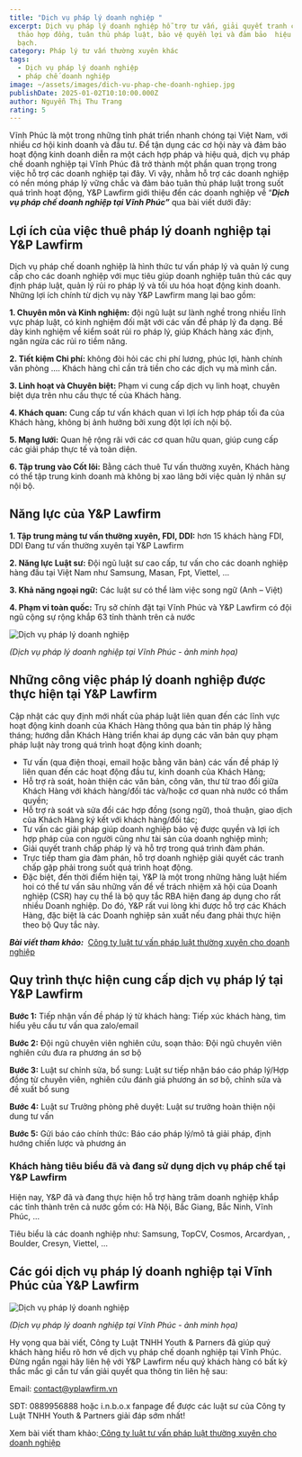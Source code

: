 ```yaml
---
title: "Dịch vụ pháp lý doanh nghiệp "
excerpt: Dịch vụ pháp lý doanh nghiệp hỗ trợ tư vấn, giải quyết tranh chấp, soạn
  thảo hợp đồng, tuân thủ pháp luật, bảo vệ quyền lợi và đảm bảo  hiệu quả, minh
  bạch.
category: Pháp lý tư vấn thường xuyên khác
tags:
  - Dịch vụ pháp lý doanh nghiệp
  - pháp chế doanh nghiệp
image: ~/assets/images/dich-vu-phap-che-doanh-nghiep.jpg
publishDate: 2025-01-02T10:10:00.000Z
author: Nguyễn Thị Thu Trang
rating: 5
---
```

Vĩnh Phúc là một trong những tỉnh phát triển nhanh chóng tại Việt Nam, với nhiều cơ hội kinh doanh và đầu tư. Để tận dụng các cơ hội này và đảm bảo hoạt động kinh doanh diễn ra một cách hợp pháp và hiệu quả, dịch vụ pháp chế doanh nghiệp tại Vĩnh Phúc đã trở thành một phần quan trọng trong việc hỗ trợ các doanh nghiệp tại đây. Vì vậy, nhằm hỗ trợ các doanh nghiệp có nền móng pháp lý vững chắc và đảm bảo tuân thủ pháp luật trong suốt quá trình hoạt động, Y&P Lawfirm giới thiệu đến các doanh nghiệp về “***Dịch vụ pháp chế doanh nghiệp tại Vĩnh Phúc”*** qua bài viết dưới đây:

## Lợi ích của việc thuê pháp lý doanh nghiệp tại Y&P Lawfirm

Dịch vụ pháp chế doanh nghiệp là hình thức tư vấn pháp lý và quản lý cung cấp cho các doanh nghiệp với mục tiêu giúp doanh nghiệp tuân thủ các quy định pháp luật, quản lý rủi ro pháp lý và tối ưu hóa hoạt động kinh doanh. Những lợi ích chính từ dịch vụ này Y&P Lawfirm mang lại bao gồm:

**1. Chuyên môn và Kinh nghiệm:** đội ngũ luật sư lành nghề trong nhiều lĩnh vực pháp luật, có kinh nghiệm đối mặt với các vấn đề pháp lý đa dạng. Bề dày kinh nghiệm về kiểm soát rủi ro pháp lý, giúp Khách hàng xác định, ngăn ngừa các rủi ro tiềm năng.

**2. Tiết kiệm Chi phí:** không đòi hỏi các chi phí lương, phúc lợi, hành chính văn phòng .... Khách hàng chỉ cần trả tiền cho các dịch vụ mà mình cần.

**3. Linh hoạt và Chuyên biệt:** Phạm vi cung cấp dịch vụ linh hoạt, chuyên biệt dựa trên nhu cầu thực tế của Khách hàng.

**4. Khách quan:** Cung cấp tư vấn khách quan vì lợi ích hợp pháp tối đa của Khách hàng, không bị ảnh hưởng bởi xung đột lợi ích nội bộ.

**5. Mạng lưới:** Quan hệ rộng rãi với các cơ quan hữu quan, giúp cung cấp các giải pháp thực tế và toàn diện.

**6. Tập trung vào Cốt lõi:** Bằng cách thuê Tư vấn thường xuyên, Khách hàng có thể tập trung kinh doanh mà không bị xao lãng bởi việc quản lý nhân sự nội bộ.

## Năng lực của Y&P Lawfirm

**1. Tập trung mảng tư vấn thường xuyên, FDI, DDI:** hơn 15 khách hàng FDI, DDI Đang tư vấn thường xuyên tại Y&P Lawfirm

**2. Năng lực Luật sư:** Đội ngũ luật sư cao cấp, tư vấn cho các doanh nghiệp hàng đầu tại Việt Nam như Samsung, Masan, Fpt, Viettel, …

**3. Khả năng ngoại ngữ:** Các luật sư có thể làm việc song ngữ (Anh – Việt)

**4. Phạm vi toàn quốc:** Trụ sở chính đặt tại Vĩnh Phúc và Y&P Lawfirm có đội ngũ cộng sự rộng khắp 63 tỉnh thành trên cả nước

![Dịch vụ pháp lý doanh nghiệp](~/assets/images/dich-vu-phap-che-doanh-nghiep-tai-vinh-phuc.png "Dịch vụ pháp lý doanh nghiệp")

*(Dịch vụ pháp lý doanh nghiệp tại Vĩnh Phúc - ảnh minh họa)*

## Những công việc pháp lý doanh nghiệp được thực hiện tại Y&P Lawfirm

Cập nhật các quy định mới nhất của pháp luật liên quan đến các lĩnh vực hoạt động kinh doanh của Khách Hàng thông qua bản tin pháp lý hằng tháng; hướng dẫn Khách Hàng triển khai áp dụng các văn bản quy phạm pháp luật này trong quá trình hoạt động kinh doanh;

* Tư vấn (qua điện thoại, email hoặc bằng văn bản) các vấn đề pháp lý liên quan đến các hoạt động đầu tư, kinh doanh của Khách Hàng;
* Hỗ trợ rà soát, hoàn thiện các văn bản, công văn, thư từ trao đổi giữa Khách Hàng với khách hàng/đối tác và/hoặc cơ quan nhà nước có thẩm quyền;
* Hỗ trợ rà soát và sửa đổi các hợp đồng (song ngữ), thoả thuận, giao dịch của Khách Hàng ký kết với khách hàng/đối tác;
* Tư vấn các giải pháp giúp doanh nghiệp bảo vệ được quyền và lợi ích hợp pháp của con người cũng như tài sản của doanh nghiệp mình;
* Giải quyết tranh chấp pháp lý và hỗ trợ trong quá trình đàm phán.
* Trực tiếp tham gia đàm phán, hỗ trợ doanh nghiệp giải quyết các tranh chấp gặp phải trong suốt quá trình hoạt động.
* Đặc biệt, đến thời điểm hiện tại, Y&P là một trong những hãng luật hiếm hoi có thể tư vấn sâu những vấn đề về trách nhiệm xã hội của Doanh nghiệp (CSR) hay cụ thể là bộ quy tắc RBA hiện đang áp dụng cho rất nhiều Doanh nghiệp. Do đó, Y&P rất vui lòng khi được hỗ trợ các Khách Hàng, đặc biệt là các Doanh nghiệp sản xuất nếu đang phải thực hiện theo bộ Quy tắc này. 

***Bài viết tham khảo:***  [Công ty luật tư vấn pháp luật thường xuyên cho doanh nghiệp](https://yplawfirm.vn/tu-van-thuong-xuyen/cong-ty-luat-tu-van-phap-ly-thuong-xuyen-cho-doanh-nghiep-uy-tin)[](https://yplawfirm.vn/kien-thuc-phap-ly/doanh-nghiep-va-dau-tu-nuoc-ngoai/luat-su-tu-van-doanh-nghiep-tai-vinh-phuc-35814.htm)

## Quy trình thực hiện cung cấp dịch vụ pháp lý tại Y&P Lawfirm

**Bước 1:** Tiếp nhận vấn đề pháp lý từ khách hàng: Tiếp xúc khách hàng, tìm hiểu yêu cầu tư vấn qua zalo/email

**Bước 2:** Đội ngũ chuyên viên nghiên cứu, soạn thảo: Đội ngũ chuyên viên nghiên cứu đưa ra phương án sơ bộ

**Bước 3:** Luật sư chỉnh sửa, bổ sung: Luật sư tiếp nhận báo cáo pháp lý/Hợp đồng từ chuyên viên, nghiên cứu đánh giá phương án sơ bộ, chỉnh sửa và đề xuất bổ sung

**Bước 4:** Luật sư Trưởng phòng phê duyệt: Luật sư trưởng hoàn thiện nội dung tư vấn

**Bước 5:** Gửi báo cáo chính thức: Báo cáo pháp lý/mô tả giải pháp, định hướng chiến lược và phương án

### Khách hàng tiêu biểu đã và đang sử dụng dịch vụ pháp chế tại Y&P Lawfirm

Hiện nay, Y&P đã và đang thực hiện hỗ trợ hàng trăm doanh nghiệp khắp các tỉnh thành trên cả nước gồm có: Hà Nội, Bắc Giang, Bắc Ninh, Vĩnh Phúc, …

Tiêu biểu là các doanh nghiệp như: Samsung, TopCV, Cosmos, Arcardyan, , Boulder, Cresyn, Viettel, …

## Các gói dịch vụ pháp lý doanh nghiệp tại Vĩnh Phúc của Y&P Lawfirm

![Dịch vụ pháp lý doanh nghiệp](~/assets/images/dich-vu-phap-che-doanh-nghiep-1.jpg "Dịch vụ pháp lý doanh nghiệp")

*(Dịch vụ pháp lý doanh nghiệp tại Vĩnh Phúc - ảnh minh họa)*

Hy vọng qua bài viết, Công ty Luật TNHH Youth & Parners đã giúp quý khách hàng hiểu rõ hơn về dịch vụ pháp chế doanh nghiệp tại Vĩnh Phúc. Đừng ngần ngại hãy liên hệ với Y&P Lawfirm nếu quý khách hàng có bất kỳ thắc mắc gì cần tư vấn giải quyết qua thông tin liên hệ sau:

Email: contact@yplawfirm.vn 

SĐT: 0889956888 hoặc i.n.b.o.x fanpage để được các luật sư của Công ty Luật TNHH Youth & Partners giải đáp sớm nhất!

Xem bài viết tham khảo:[ Công ty luật tư vấn pháp luật thường xuyên cho doanh nghiệp](https://yplawfirm.vn/tu-van-thuong-xuyen/cong-ty-luat-tu-van-phap-ly-thuong-xuyen-cho-doanh-nghiep-uy-tin)
